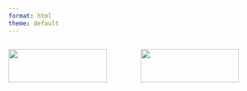 ```yaml
---
format: html
theme: default
---
```


::: columns
::: column
![](images/project1.png){width="90%"}  

![](images/project2.png){width="90%"}  
:::
::: column
![](images/project3.png){width="90%"}  

![](images/project4.png){width="90%"}  
:::
:::